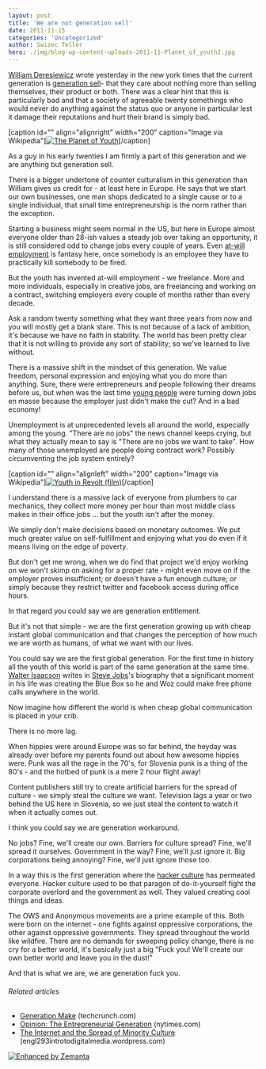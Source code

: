 ```yaml
---
layout: post
title: 'We are not generation sell'
date: 2011-11-15
categories: 'Uncategorized'
author: Swizec Teller
hero: ./img/blog-wp-content-uploads-2011-11-Planet_of_youth2.jpg
---
```

[William Deresiewicz](http://en.wikipedia.org/wiki/William_Deresiewicz "William Deresiewicz") wrote yesterday in the new york times that the current generation is [generation sell](http://www.nytimes.com/2011/11/13/opinion/sunday/the-entrepreneurial-generation.html?_r=2&ref=opinion&pagewanted=all)- that they care about nothing more than selling themselves, their product or both. There was a clear hint that this is particularly bad and that a society of agreeable twenty somethings who would never do anything against the status quo or anyone in particular lest it damage their reputations and hurt their brand is simply bad.



\[caption id="" align="alignright" width="200" caption="Image via Wikipedia"][![The Planet of Youth](./img/blog-wp-content-uploads-2011-11-Planet_of_youth2.jpg "The Planet of Youth")](http://en.wikipedia.org/wiki/File:Planet_of_youth.jpg)\[/caption]



As a guy in his early twenties I am firmly a part of this generation and we are anything but generation sell.



There is a bigger undertone of counter culturalism in this generation than William gives us credit for - at least here in Europe. He says that we start our own businesses, one man shops dedicated to a single cause or to a single individual, that small time entrepreneurship is the norm rather than the exception.



Starting a business might seem normal in the US, but here in Europe almost everyone older than 28-ish values a steady job over taking an opportunity, it is still considered odd to change jobs every couple of years. Even [at-will employment](http://en.wikipedia.org/wiki/At-will_employment "At-will employment") is fantasy here, once somebody is an employee they have to practically kill somebody to be fired.



But the youth has invented at-will employment - we freelance. More and more individuals, especially in creative jobs, are freelancing and working on a contract, switching employers every couple of months rather than every decade.



Ask a random twenty something what they want three years from now and you will mostly get a blank stare. This is not because of a lack of ambition, it's because we have no faith in stability. The world has been pretty clear that it is not willing to provide any sort of stability; so we've learned to live without.



There is a massive shift in the mindset of this generation. We value freedom, personal expression and enjoying what you do more than anything. Sure, there were entrepreneurs and people following their dreams before us, but when was the last time [young people](http://en.wikipedia.org/wiki/Youth "Youth") were turning down jobs en masse because the employer just didn't make the cut? And in a bad economy!



Unemployment is at unprecedented levels all around the world, especially among the young. "There are no jobs" the news channel keeps crying, but what they actually mean to say is "There are no jobs we want to take". How many of those unemployed are people doing contract work? Possibly circumventing the job system entirely?



\[caption id="" align="alignleft" width="200" caption="Image via Wikipedia"][![Youth in Revolt (film)](./img/blog-wp-content-uploads-2011-11-Youth_in_revolt2.jpg "Youth in Revolt (film)")](http://en.wikipedia.org/wiki/File:Youth_in_revolt.jpg)\[/caption]



I understand there is a massive lack of everyone from plumbers to car mechanics, they collect more money per hour than most middle class makes in their office jobs ... but the youth isn't after the money.



We simply don't make decisions based on monetary outcomes. We put much greater value on self-fulfillment and enjoying what you do even if it means living on the edge of poverty.



But don't get me wrong, when we do find that project we'd enjoy working on we won't skimp on asking for a proper rate - might even move on if the employer proves insufficient; or doesn't have a fun enough culture; or simply because they restrict twitter and facebook access during office hours.



In that regard you could say we are generation entitlement.



But it's not that simple - we are the first generation growing up with cheap instant global communication and that changes the perception of how much we are worth as humans, of what we want with our lives.



You could say we are the first global generation. For the first time in history all the youth of this world is part of the same generation at the same time. [Walter Isaacson](http://en.wikipedia.org/wiki/Walter_Isaacson "Walter Isaacson") writes in [Steve Jobs](http://en.wikipedia.org/wiki/Steve_Jobs "Steve Jobs")'s biography that a significant moment in his life was creating the Blue Box so he and Woz could make free phone calls anywhere in the world.



Now imagine how different the world is when cheap global communication is placed in your crib.



There is no more lag.



When hippies were around Europe was so far behind, the heyday was already over before my parents found out about how awesome hippies were. Punk was all the rage in the 70's, for Slovenia punk is a thing of the 80's - and the hotbed of punk is a mere 2 hour flight away!



Content publishers still try to create artificial barriers for the spread of culture - we simply steal the culture we want. Television lags a year or two behind the US here in Slovenia, so we just steal the content to watch it when it actually comes out.



I think you could say we are generation workaround.



No jobs? Fine, we'll create our own. Barriers for culture spread? Fine, we'll spread it ourselves. Government in the way? Fine, we'll just ignore it. Big corporations being annoying? Fine, we'll just ignore those too.



In a way this is the first generation where the [hacker culture](http://en.wikipedia.org/wiki/Hacker "Hacker") has permeated everyone. Hacker culture used to be that paragon of do-it-yourself fight the corporate overlord and the government as well. They valued creating cool things and ideas.



The OWS and Anonymous movements are a prime example of this. Both were born on the internet - one fights against oppressive corporations, the other against oppressive governments. They spread throughout the world like wildfire. There are no demands for sweeping policy change, there is no cry for a better world, it's basically just a big "Fuck you! We'll create our own better world and leave you in the dust!"



And that is what we are, we are generation fuck you.

###### Related articles

- [Generation Make](http://techcrunch.com/2011/11/14/generation-make/) (techcrunch.com)
- [Opinion: The Entrepreneurial Generation](http://www10.nytimes.com/2011/11/13/opinion/sunday/the-entrepreneurial-generation.html?_r=5) (nytimes.com)
- [The Internet and the Spread of Minority Culture](http://engl293introtodigitalmedia.wordpress.com/2011/11/11/the-internet-and-the-spread-of-minority-culture/) (engl293introtodigitalmedia.wordpress.com)

[![Enhanced by Zemanta](http://img.zemanta.com/zemified_e.png?x-id=2f72c61f-221d-4cf6-a8de-dd147bfed1cc)](http://www.zemanta.com/ "Enhanced by Zemanta")